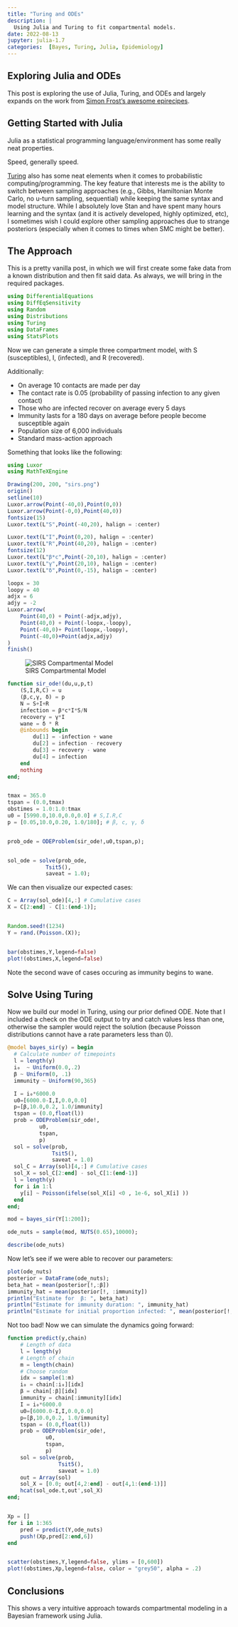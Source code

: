 ```yaml
---
title: "Turing and ODEs"
description: |
  Using Julia and Turing to fit compartmental models.
date: 2022-08-13
jupyter: julia-1.7
categories:  [Bayes, Turing, Julia, Epidemiology]
---
```


## Exploring Julia and ODEs

This post is exploring the use of Julia, Turing, and ODEs and largely expands on the work from [Simon Frost's awesome epirecipes](https://github.com/epirecipes/sir-julia/blob/master/script/ode_turing/ode_turing.jl).

## Getting Started with Julia

Julia as a statistical programming language/environment has some really neat properties.

:::{.column-margin}
Speed, generally speed. 
:::

[Turing](https://turing.ml/stable/) also has some neat elements when it comes to probabilistic computing/programming.
The key feature that interests me is the ability to switch between sampling approaches (e.g., Gibbs, Hamiltonian Monte Carlo, no u-turn sampling, sequential) while keeping the same syntax and model structure.
While I absolutely love Stan and have spent many hours learning and the syntax (and it is actively developed, highly optimized, etc), I sometimes wish I could explore other sampling approaches due to strange posteriors (especially when it comes to times when SMC might be better).

## The Approach

This is a pretty vanilla post, in which we will first create some fake data from a known distribution and then fit said data.
As always, we will bring in the required packages.

```julia
using DifferentialEquations
using DiffEqSensitivity
using Random
using Distributions
using Turing
using DataFrames
using StatsPlots
```

Now we can generate a simple three compartment model, with S (susceptibles), I, (infected), and R (recovered).

Additionally:

* On average 10 contacts are made per day
* The contact rate is 0.05 (probability of passing infection to any given contact)
* Those who are infected recover on average every 5 days 
* Immunity lasts for a 180 days on average before people become susceptible again
* Population size of 6,000 individuals
* Standard mass-action approach

Something that looks like the following:

```julia
using Luxor
using MathTeXEngine
```

```julia
Drawing(200, 200, "sirs.png")
origin()
setline(10)
Luxor.arrow(Point(-40,0),Point(0,0))
Luxor.arrow(Point(-0,0),Point(40,0))
fontsize(15)
Luxor.text(L"S",Point(-40,20), halign = :center)

Luxor.text(L"I",Point(0,20), halign = :center)
Luxor.text(L"R",Point(40,20), halign = :center)
fontsize(12)
Luxor.text(L"β*c",Point(-20,10), halign = :center)
Luxor.text(L"γ",Point(20,10), halign = :center)
Luxor.text(L"δ",Point(0,-15), halign = :center)

loopx = 30
loopy = 40
adjx = 6
adjy = -2
Luxor.arrow(
    Point(40,0) + Point(-adjx,adjy),
    Point(40,0) + Point(-loopx,-loopy),
    Point(-40,0)+ Point(loopx,-loopy),
    Point(-40,0)+Point(adjx,adjy)
)
finish()

```

![SIRS Compartmental Model](sirs.png)

```julia
function sir_ode!(du,u,p,t)
    (S,I,R,C) = u
    (β,c,γ, δ) = p
    N = S+I+R
    infection = β*c*I*S/N
    recovery = γ*I
    wane = δ * R
    @inbounds begin
        du[1] = -infection + wane
        du[2] = infection - recovery
        du[3] = recovery - wane
        du[4] = infection 
    end
    nothing
end;


tmax = 365.0
tspan = (0.0,tmax)
obstimes = 1.0:1.0:tmax
u0 = [5990.0,10.0,0.0,0.0] # S,I.R,C
p = [0.05,10.0,0.20, 1.0/180]; # β, c, γ, δ


prob_ode = ODEProblem(sir_ode!,u0,tspan,p);


sol_ode = solve(prob_ode,
            Tsit5(),
            saveat = 1.0);
```

We can then visualize our expected cases:

```julia
C = Array(sol_ode)[4,:] # Cumulative cases
X = C[2:end] - C[1:(end-1)];


Random.seed!(1234)
Y = rand.(Poisson.(X));


bar(obstimes,Y,legend=false)
plot!(obstimes,X,legend=false)
```

Note the second wave of cases occuring as immunity begins to wane.

## Solve Using Turing

Now we build our model in Turing, using our prior defined ODE.
Note that I included a check on the ODE output to try and catch values less than one, otherwise the sampler would reject the solution (because Poisson distributions cannot have a rate parameters less than 0).

```julia
@model bayes_sir(y) = begin
  # Calculate number of timepoints
  l = length(y)
  i₀  ~ Uniform(0.0,.2)
  β ~ Uniform(0, .1)
  immunity ~ Uniform(90,365)

  I = i₀*6000.0
  u0=[6000.0-I,I,0.0,0.0]
  p=[β,10.0,0.2, 1.0/immunity]
  tspan = (0.0,float(l))
  prob = ODEProblem(sir_ode!,
          u0,
          tspan,
          p)
  sol = solve(prob,
              Tsit5(),
              saveat = 1.0)
  sol_C = Array(sol)[4,:] # Cumulative cases
  sol_X = sol_C[2:end] - sol_C[1:(end-1)]
  l = length(y)
  for i in 1:l
    y[i] ~ Poisson(ifelse(sol_X[i] <0 , 1e-6, sol_X[i] ))
  end
end;

mod = bayes_sir(Y[1:200]);

ode_nuts = sample(mod, NUTS(0.65),10000);
```


```julia
describe(ode_nuts)
```

Now let's see if we were able to recover our parameters:

```julia
plot(ode_nuts)
posterior = DataFrame(ode_nuts);
beta_hat = mean(posterior[!,:β])
immunity_hat = mean(posterior[!, :immunity])
println("Estimate for  β: ", beta_hat)
println("Estimate for immunity duration: ", immunity_hat)
println("Estimate for initial proportion infected: ", mean(posterior[!, :i₀]))
```

Not too bad!
Now we can simulate the dynamics going forward:

```julia

function predict(y,chain)
    # Length of data
    l = length(y)
    # Length of chain
    m = length(chain)
    # Choose random
    idx = sample(1:m)
    i₀ = chain[:i₀][idx]
    β = chain[:β][idx]
    immunity = chain[:immunity][idx]
    I = i₀*6000.0
    u0=[6000.0-I,I,0.0,0.0]
    p=[β,10.0,0.2, 1.0/immunity]
    tspan = (0.0,float(l))
    prob = ODEProblem(sir_ode!,
            u0,
            tspan,
            p)
    sol = solve(prob,
                Tsit5(),
                saveat = 1.0)
    out = Array(sol)
    sol_X = [0.0; out[4,2:end] - out[4,1:(end-1)]]
    hcat(sol_ode.t,out',sol_X)
end;


Xp = []
for i in 1:365
    pred = predict(Y,ode_nuts)
    push!(Xp,pred[2:end,6])
end


scatter(obstimes,Y,legend=false, ylims = [0,600])
plot!(obstimes,Xp,legend=false, color = "grey50", alpha = .2)
```


## Conclusions

This shows a very intuitive approach towards compartmental modeling in a Bayesian framework using Julia.